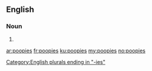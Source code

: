 ==English==

===Noun===
{{head|en|noun plural form}}

# {{plural of|poopy|lang=en}}

[[Category:English plurals ending in "-ies"]]

[[ar:poopies]]
[[fr:poopies]]
[[ku:poopies]]
[[my:poopies]]
[[no:poopies]]